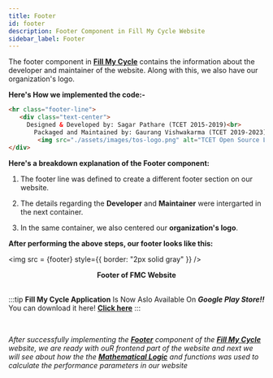```yaml
---
title: Footer
id: footer
description: Footer Component in Fill My Cycle Website 
sidebar_label: Footer
---
```

The footer component in **[Fill My Cycle](https://fillmycycle.tcetmumbai.in/)** contains the information about the developer and maintainer of the website. Along with this, we also have our organization's logo.

**Here's How we implemented the code:-**

```html {2-5} showLineNumbers
<hr class="footer-line">
   <div class="text-center">
     Designed & Developed by: Sagar Pathare (TCET 2015-2019)<br>
       Packaged and Maintained by: Gaurang Vishwakarma (TCET 2019-2023)<br>
        <img src="./assets/images/tos-logo.png" alt="TCET Open Source Logo">
</div> 
```

**Here's a breakdown explanation of the Footer component:**

1. The footer line was defined to create a different footer section on our website.

2. The details regarding the **Developer** and **Maintainer** were intergarted in the next container.

3. In the same container, we also centered our **organization's logo**.

**After performing the above steps, our footer looks like this:**


<img src = {footer} style={{ border: "2px solid gray" }} />
<center><figcaption><b>Footer of FMC Website</b></figcaption></center>
<br />

:::tip
**Fill My Cycle Application** Is Now Aslo Available On ***Google Play Store!!*** You can download it here! **[Click here](https://play.google.com/store/apps/details?id=com.sspathare97.fillmycycle&hl=en&gl=US)**
:::

<br />

_After successfully implementing the **[Footer](footer)** component of the **[Fill My Cycle](https://fillmycycle.tcetmumbai.in/)** website, we are ready with ouR frontend part of the website and next we will see about how the the **[Mathematical Logic](../mathematical-logic)** and functions was used to calculate the performance parameters in our website_

